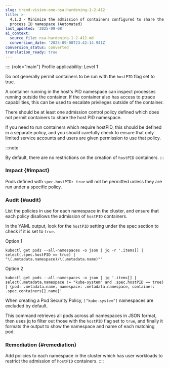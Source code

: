 ```yaml
---
slug: trend-vision-one-nsa-hardening-1-2-412
title: >-
  4.1.2 - Minimize the admission of containers configured to share the host
  process ID namespace (Automated)
last_updated: '2025-09-08'
ai_context:
  source_file: nsa-hardening-1-2-412.md
  conversion_date: '2025-09-08T23:42:14.941Z'
conversion_status: converted
translation_ready: true
---
```


:::: {role="main"}
Profile applicability: Level 1

Do not generally permit containers to be run with the `hostPID` flag set to true.

A container running in the host's PID namespace can inspect processes running outside the container. If the container also has access to ptrace capabilities, this can be used to escalate privileges outside of the container.

There should be at least one admission control policy defined which does not permit containers to share the host PID namespace.

If you need to run containers which require hostPID, this should be defined in a separate policy, and you should carefully check to ensure that only limited service accounts and users are given permission to use that policy.

:::note

By default, there are no restrictions on the creation of `hostPID` containers.
:::

### Impact {#impact}

Pods defined with `spec.hostPID: true` will not be permitted unless they are run under a specific policy.

### Audit {#audit}

List the policies in use for each namespace in the cluster, and ensure that each policy disallows the admission of `hostPID` containers.

In the YAML output, look for the `hostPID` setting under the spec section to check if it is set to `true`.

Option 1

``` codeblock
kubectl get pods --all-namespaces -o json | jq -r '.items[] |
select(.spec.hostPID == true) |
"\(.metadata.namespace)/\(.metadata.name)"'
```

Option 2

``` codeblock
kubectl get pods --all-namespaces -o json | jq '.items[] |
select(.metadata.namespace != "kube-system" and .spec.hostPID == true)
| {pod: .metadata.name, namespace: .metadata.namespace, container:
.spec.containers[].name}'
```

When creating a Pod Security Policy, `["kube-system"]` namespaces are excluded by default.

This command retrieves all pods across all namespaces in JSON format, then uses jq to filter out those with the `hostPID` flag set to `true`, and finally it formats the output to show the namespace and name of each matching pod.

### Remediation {#remediation}

Add policies to each namespace in the cluster which has user workloads to restrict the admission of `hostPID` containers.
::::
